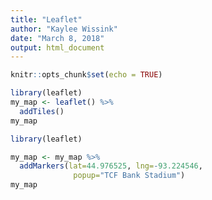 ```yaml
---
title: "Leaflet"
author: "Kaylee Wissink"
date: "March 8, 2018"
output: html_document
---
```


```r
knitr::opts_chunk$set(echo = TRUE)
```


```r
library(leaflet)
my_map <- leaflet() %>% 
  addTiles()
my_map
```

```r
library(leaflet)

my_map <- my_map %>% 
  addMarkers(lat=44.976525, lng=-93.224546, 
              popup="TCF Bank Stadium")
my_map
```

